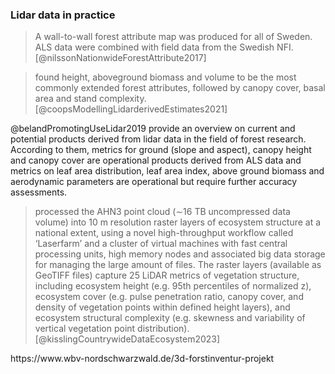 
### Lidar data in practice

> A wall-to-wall forest attribute map was produced for all of Sweden. ALS data were combined with field data from the Swedish NFI. [@nilssonNationwideForestAttribute2017]

> found height, aboveground biomass and volume to be the most commonly extended forest attributes, followed by canopy cover, basal area and stand complexity. [@coopsModellingLidarderivedEstimates2021]

@belandPromotingUseLidar2019 provide an overview on current and potential products derived from lidar data in the field of forest research. According to them, metrics for ground (slope and aspect), canopy height and canopy cover are operational products derived from ALS data and metrics on leaf area distribution, leaf area index, above ground biomass and aerodynamic parameters are operational but require further accuracy assessments. 

> processed the AHN3 point cloud (∼16 TB uncompressed data volume) into 10 m resolution raster layers of ecosystem structure at a national extent, using a novel high-throughput workflow called ‘Laserfarm’ and a cluster of virtual machines with fast central processing units, high memory nodes and associated big data storage for managing the large amount of files. The raster layers (available as GeoTIFF files) capture 25 LiDAR metrics of vegetation structure, including ecosystem height (e.g. 95th percentiles of normalized z), ecosystem cover (e.g. pulse penetration ratio, canopy cover, and density of vegetation points within defined height layers), and ecosystem structural complexity (e.g. skewness and variability of vertical vegetation point distribution). [@kisslingCountrywideDataEcosystem2023]

https://www.wbv-nordschwarzwald.de/3d-forstinventur-projekt
